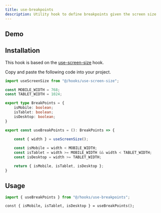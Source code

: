 ```yaml
---
title: use-breakpoints
description: Utility hook to define breakpoints given the screen size  
---
```


## Demo
<UseBreakpointsDemo />

## Installation

This hook is based on the [use-screen-size](./use-screen-size.mdx) hook.

Copy and paste the following code into your project.

```typescript title="use-breakpoints.ts"
import useScreenSize from "@/hooks/use-screen-size";

const MOBILE_WIDTH = 768;
const TABLET_WIDTH = 1024;

export type BreakPoints = {
    isMobile: boolean;
    isTablet: boolean;
    isDesktop: boolean;
}

export const useBreakPoints = (): BreakPoints => {

    const { width } = useScreenSize();
    
    const isMobile = width < MOBILE_WIDTH;
    const isTablet = width >= MOBILE_WIDTH && width < TABLET_WIDTH;
    const isDesktop = width >= TABLET_WIDTH;

    return { isMobile, isTablet, isDesktop };
}
```

## Usage

```typescript
import { useBreakPoints } from "@/hooks/use-breakpoints";
```
```tsx
const { isMobile, isTablet, isDesktop } = useBreakPoints();
```